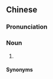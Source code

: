 {{also|冰棍儿}}
==Chinese==
{{zh-forms|s=冰棍儿|type=21}}

===Pronunciation===
{{zh-pron
|m=bīnggùnr
|c=bing1 gwan3 ji4
|cat=n
}}

===Noun===
{{zh-noun}}

# {{zh-erhua form of}}

====Synonyms====
{{zh-dial|冰棍}}

{{zh-cat|Intermediate}}